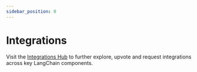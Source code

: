 ```yaml
---
sidebar_position: 0
---
```

# Integrations

Visit the [Integrations Hub](https://integrations.langchain.com) to further explore, upvote and request integrations across key LangChain components.


<DocCardList />
